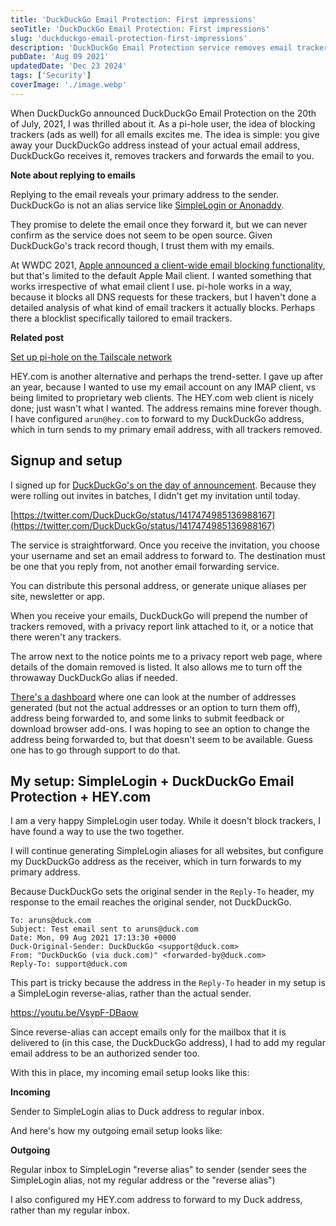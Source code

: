 ```yaml
---
title: 'DuckDuckGo Email Protection: First impressions'
seoTitle: 'DuckDuckGo Email Protection: First impressions'
slug: 'duckduckgo-email-protection-first-impressions'
description: 'DuckDuckGo Email Protection service removes email trackers before the message reaches your primary inbox. Read about my first impressions.'
pubDate: 'Aug 09 2021'
updatedDate: 'Dec 23 2024'
tags: ['Security']
coverImage: './image.webp'
---
```



When DuckDuckGo announced DuckDuckGo Email Protection on the 20th of July, 2021, I was thrilled about it. As a pi-hole user, the idea of blocking trackers (ads as well) for all emails excites me. The idea is simple: you give away your DuckDuckGo address instead of your actual email address, DuckDuckGo receives it, removes trackers and forwards the email to you.

**Note about replying to emails**

Replying to the email reveals your primary address to the sender. DuckDuckGo is not an alias service like [SimpleLogin or Anonaddy](https://www.arun.blog/post/of-emails-and-aliases/).

They promise to delete the email once they forward it, but we can never confirm as the service does not seem to be open source. Given DuckDuckGo's track record though, I trust them with my emails.

<R2Image
	imageKey='assets/duckduckgo-email-protection-first-impressions-10d1638e-cd98-80eb-9a61-ced2db6b354c.png'
	alt='An image illustrating how the DuckDuckGo Email Protection service works. It shows two mailboxes, one being the DuckDuckGo alias, and the other being the actual inbox where the email is forwarded to, with trackers removed.'
/>

At WWDC 2021, [Apple announced a client-wide email blocking functionality](https://www.arun.blog/post/my-favorite-wwdc21-announcements/), but that's limited to the default Apple Mail client. I wanted something that works irrespective of what email client I use. pi-hole works in a way, because it blocks all DNS requests for these trackers, but I haven't done a detailed analysis of what kind of email trackers it actually blocks. Perhaps there a blocklist specifically tailored to email trackers.

**Related post**

[Set up pi-hole on the Tailscale network](https://www.arun.blog/private-pi-hole-hosting-fly-tailscale/)

HEY.com is another alternative and perhaps the trend-setter. I gave up after an year, because I wanted to use my email account on any IMAP client, vs being limited to proprietary web clients. The HEY.com web client is nicely done; just wasn't what I wanted. The address remains mine forever though. I have configured `arun@hey.com` to forward to my DuckDuckGo address, which in turn sends to my primary email address, with all trackers removed.

## Signup and setup

I signed up for [DuckDuckGo's on the day of announcement](https://spreadprivacy.com/introducing-email-protection-beta/). Because they were rolling out invites in batches, I didn't get my invitation until today.

[https://twitter.com/DuckDuckGo/status/1417474985136988167](https://twitter.com/DuckDuckGo/status/1417474985136988167)

The service is straightforward. Once you receive the invitation, you choose your username and set an email address to forward to. The destination must be one that you reply from, not another email forwarding service.

You can distribute this personal address, or generate unique aliases per site, newsletter or app.

When you receive your emails, DuckDuckGo will prepend the number of trackers removed, with a privacy report link attached to it, or a notice that there weren't any trackers.

<R2Image
	imageKey='assets/duckduckgo-email-protection-first-impressions-10d1638e-cd98-80d8-9729-d6968c6aff7e.png'
	alt="Image showing an email with DuckDuckGo's notice about the number of email trackers removed, and it has a link to a privacy report."
/>

<R2Image
	imageKey='assets/duckduckgo-email-protection-first-impressions-10d1638e-cd98-8050-89cb-ed443429e09f.png'
	alt="Image showing an email with DuckDuckGo's notice about the email not containing any trackers."
/>

The arrow next to the notice points me to a privacy report web page, where details of the domain removed is listed. It also allows me to turn off the throwaway DuckDuckGo alias if needed.

<R2Image
	imageKey='assets/duckduckgo-email-protection-first-impressions-10d1638e-cd98-8033-9590-fa1443bb7e9d.png'
	alt="Image showing DuckDuckGo Email Protection service's privacy report page for an email that I received. It shows details of the tracker removed and an option to turn off the throwaway DuckDuckGo alias."
/>

[There's a dashboard](https://duckduckgo.com/email/account) where one can look at the number of addresses generated (but not the actual addresses or an option to turn them off), address being forwarded to, and some links to submit feedback or download browser add-ons. I was hoping to see an option to change the address being forwarded to, but that doesn't seem to be available. Guess one has to go through support to do that.

## My setup: SimpleLogin + DuckDuckGo Email Protection + HEY.com

I am a very happy SimpleLogin user today. While it doesn't block trackers, I have found a way to use the two together.

I will continue generating SimpleLogin aliases for all websites, but configure my DuckDuckGo address as the receiver, which in turn forwards to my primary address.

Because DuckDuckGo sets the original sender in the `Reply-To` header, my response to the email reaches the original sender, not DuckDuckGo.

```text
To: aruns@duck.com
Subject: Test email sent to aruns@duck.com
Date: Mon, 09 Aug 2021 17:13:30 +0000
Duck-Original-Sender: DuckDuckGo <support@duck.com>
From: "DuckDuckGo (via duck.com)" <forwarded-by@duck.com>
Reply-To: support@duck.com
```

This part is tricky because the address in the `Reply-To` header in my setup is a SimpleLogin reverse-alias, rather than the actual sender.

https://youtu.be/VsypF-DBaow

Since reverse-alias can accept emails only for the mailbox that it is delivered to (in this case, the DuckDuckGo address), I had to add my regular email address to be an authorized sender too.

<R2Image
	imageKey='assets/duckduckgo-email-protection-first-impressions-10d1638e-cd98-80ac-a031-c4a7ac127c93.png'
	alt="Image showing a setting on the SimpleLogin website's mailbox settings page, to add an authorized sender address"
/>

With this in place, my incoming email setup looks like this:

**Incoming**

Sender to SimpleLogin alias to Duck address to regular inbox.

And here's how my outgoing email setup looks like:

**Outgoing**

Regular inbox to SimpleLogin "reverse alias" to sender (sender sees the SimpleLogin alias, not my regular address or the "reverse alias")

I also configured my HEY.com address to forward to my Duck address, rather than my regular inbox.
